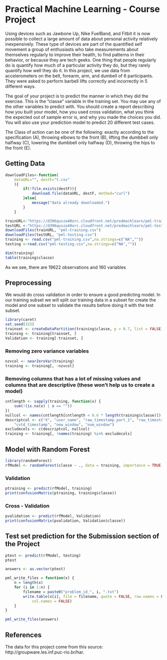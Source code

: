 Practical Machine Learning - Course Project
========================================================

Using devices such as Jawbone Up, Nike FuelBand, and Fitbit it is now possible to collect a large amount of data about personal activity relatively inexpensively. These type of devices are part of the quantified self movement a group of enthusiasts who take measurements about themselves regularly to improve their health, to find patterns in their behavior, or because they are tech geeks. One thing that people regularly do is quantify how much of a particular activity they do, but they rarely quantify how well they do it. In this project, we use data from accelerometers on the belt, forearm, arm, and dumbell of 6 participants. They were asked to perform barbell lifts correctly and incorrectly in 5 different ways. 

The goal of your project is to predict the manner in which they did the exercise. This is the "classe" variable in the training set. You may use any of the other variables to predict with. You should create a report describing how you built your model, how you used cross validation, what you think the expected out of sample error is, and why you made the choices you did. You will also use your prediction model to predict 20 different test cases. 

The Class of action can be one of the following: exactly according to the specification (A), 
throwing elbows to the front (B), lifting the dumbbell only halfway (C), lowering the dumbbell only halfway (D), throwing the hips to the front (E).

## Getting Data

```r
downloadFiles<-function(
    dataURL="", destF="t.csv"
    ){
        if(!file.exists(destF)){
            download.file(dataURL, destF, method="curl")
        }else{
            message("data already downloaded.")
        }
    }
```

```r
trainURL<-"https://d396qusza40orc.cloudfront.net/predmachlearn/pml-training.csv"
testURL <-"https://d396qusza40orc.cloudfront.net/predmachlearn/pml-testing.csv"
downloadFiles(trainURL, "pml-training.csv")
downloadFiles(testURL, "pml-testing.csv")
training <- read.csv("pml-training.csv",na.strings=c("NA",""))
testing <-read.csv("pml-testing.csv",na.strings=c("NA",""))
```

```r
dim(training)
table(training$classe)
```

As we see, there are 19622 observations and 160 variables

## Preprocessing

We would do cross validation in order to ensure a good predicting model. In our training subset we will split our training data in a subset for create the model and one subset to validate the results before doing it with the test subset. 

```r
library(caret)
set.seed(333)
trainset <- createDataPartition(training$classe, p = 0.7, list = FALSE)
training <- training[trainset, ]
Validation <- training[-trainset, ]
```

### Removing zero variance variables

```r
nzvcol <- nearZeroVar(training)
training <- training[, -nzvcol]
```


### Removing columns that has a lot of missing values and columns that are descriptive (these won't help us to create a model)

```r
cntlength <- sapply(training, function(x) {
    sum(!(is.na(x) | x == ""))
})
nullcol <- names(cntlength[cntlength < 0.6 * length(training$classe)])
descriptcol <- c("X", "user_name", "raw_timestamp_part_1", "raw_timestamp_part_2", 
    "cvtd_timestamp", "new_window", "num_window")
excludecols <- c(descriptcol, nullcol)
training <- training[, !names(training) %in% excludecols]
```

## Model with Random Forest

```r
library(randomForest)
rfModel <- randomForest(classe ~ ., data = training, importance = TRUE, ntrees = 10)
```

### Validation

```r
ptraining <- predict(rfModel, training)
print(confusionMatrix(ptraining, training$classe))
```

### Cross - Validation

```r
pvalidation <- predict(rfModel, Validation)
print(confusionMatrix(pvalidation, Validation$classe))
```

## Test set prediction for the Submission section of the Project

```r
ptest <- predict(rfModel, testing)
ptest
```

```r
answers <- as.vector(ptest)

pml_write_files = function(x) {
    n = length(x)
    for (i in 1:n) {
        filename = paste0("problem_id_", i, ".txt")
        write.table(x[i], file = filename, quote = FALSE, row.names = FALSE, 
            col.names = FALSE)
    }
}

pml_write_files(answers)
```

## References

The data for this project come from this source: http://groupware.les.inf.puc-rio.br/har.
